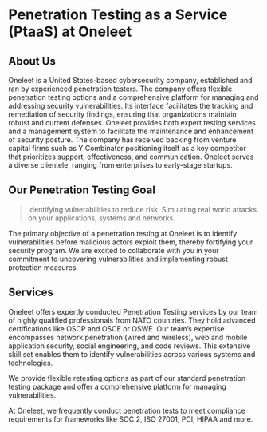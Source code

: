 # Penetration Testing as a Service (PtaaS) at Oneleet

## About Us

Oneleet is a United States-based cybersecurity company, established and ran by experienced penetration testers. The company offers flexible penetration testing options and a comprehensive platform for managing and addressing security vulnerabilities. Its interface facilitates the tracking and remediation of security findings, ensuring that organizations maintain robust and current defenses. Oneleet provides both expert testing services and a management system to facilitate the maintenance and enhancement of security posture. The company has received backing from venture capital firms such as Y Combinator positioning itself as a key competitor that prioritizes support, effectiveness, and communication. Oneleet serves a diverse clientele, ranging from enterprises to early-stage startups.

## Our Penetration Testing Goal

> Identifying vulnerabilities to reduce risk. Simulating real world attacks on your applications, systems and networks.
> 

The primary objective of a penetration testing at Oneleet is to identify vulnerabilities before malicious actors exploit them, thereby fortifying your security program. We are excited to collaborate with you in your commitment to uncovering vulnerabilities and implementing robust protection measures.

## Services

Oneleet offers expertly conducted Penetration Testing services by our team of highly qualified professionals from NATO countries. They hold advanced certifications like OSCP and OSCE or OSWE. Our team’s expertise encompasses network penetration (wired and wireless), web and mobile application security, social engineering, and code reviews. This extensive skill set enables them to identify vulnerabilities across various systems and technologies.

We provide flexible retesting options as part of our standard penetration testing package and offer a comprehensive platform for managing vulnerabilities.

At Oneleet, we frequently conduct penetration tests to meet compliance requirements for frameworks like SOC 2, ISO 27001, PCI, HIPAA and more.
